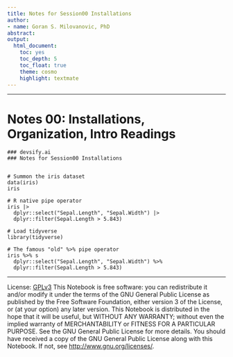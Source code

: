 ```yaml
---
title: Notes for Session00 Installations
author:
- name: Goran S. Milovanovic, PhD
abstract: 
output:
  html_document:
    toc: yes
    toc_depth: 5
    toc_float: true
    theme: cosmo
    highlight: textmate
---
```


***
# Notes 00: Installations, Organization, Intro Readings 

```{}
### devsify.ai
### Notes for Session00 Installations


# Summon the iris dataset
data(iris)
iris

# R native pipe operator
iris |> 
  dplyr::select("Sepal.Length", "Sepal.Width") |> 
  dplyr::filter(Sepal.Length > 5.843)

# Load tidyverse
library(tidyverse)

# The famous "old" %>% pipe operator
iris %>% s
  dplyr::select("Sepal.Length", "Sepal.Width") %>% 
  dplyr::filter(Sepal.Length > 5.843)
```

***
License: [GPLv3](http://www.gnu.org/licenses/gpl-3.0.txt)
This Notebook is free software: you can redistribute it and/or modify it under the terms of the GNU General Public License as published by the Free Software Foundation, either version 3 of the License, or (at your option) any later version.
This Notebook is distributed in the hope that it will be useful, but WITHOUT ANY WARRANTY; without even the implied warranty of MERCHANTABILITY or FITNESS FOR A PARTICULAR PURPOSE.  See the GNU General Public License for more details.
You should have received a copy of the GNU General Public License along with this Notebook. If not, see <http://www.gnu.org/licenses/>.

